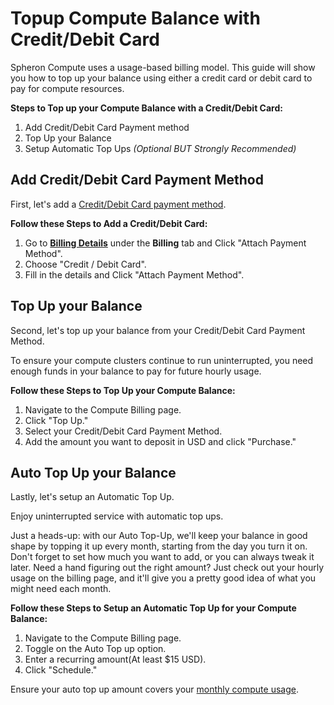 
# Topup Compute Balance with Credit/Debit Card

Spheron Compute uses a usage-based billing model. This guide will show you how to top up your balance using either a credit card or debit card to pay for compute resources.

**Steps to Top up your Compute Balance with a Credit/Debit Card:**

1. Add Credit/Debit Card Payment method
2. Top Up your Balance
3. Setup Automatic Top Ups _(Optional BUT Strongly Recommended)_

## Add Credit/Debit Card Payment Method

First, let's add a [Credit/Debit Card payment method](/billing/payment-method/#credit-cards).

**Follow these Steps to Add a Credit/Debit Card:**

1. Go to **[Billing Details](https://app.spheron.network/#/compute/billing/plan)** under the **Billing** tab and Click "Attach Payment Method".
2. Choose "Credit / Debit Card".
3. Fill in the details and Click "Attach Payment Method".

## Top Up your Balance

Second, let's top up your balance from your Credit/Debit Card Payment Method.

To ensure your compute clusters continue to run uninterrupted, you need enough funds in your balance to pay for future hourly usage.

**Follow these Steps to Top Up your Compute Balance:**

1. Navigate to the Compute Billing page.
2. Click "Top Up."
3. Select your Credit/Debit Card Payment Method.
4. Add the amount you want to deposit in USD and click "Purchase."

## Auto Top Up your Balance

Lastly, let's setup an Automatic Top Up.

Enjoy uninterrupted service with automatic top ups.

<Callout type="info">
  Just a heads-up: with our Auto Top-Up, we'll keep your balance in good shape
  by topping it up every month, starting from the day you turn it on. Don't
  forget to set how much you want to add, or you can always tweak it later. Need
  a hand figuring out the right amount? Just check out your hourly usage on the
  billing page, and it'll give you a pretty good idea of what you might need
  each month.
</Callout>

**Follow these Steps to Setup an Automatic Top Up for your Compute Balance:**

1. Navigate to the Compute Billing page.
2. Toggle on the Auto Top up option.
3. Enter a recurring amount(At least $15 USD).
4. Click "Schedule."

Ensure your auto top up amount covers your [monthly compute usage](/billing/compute/compute-usage/).

<Navigation name="Topup Compute Balance with Credit/Debit Card" />
